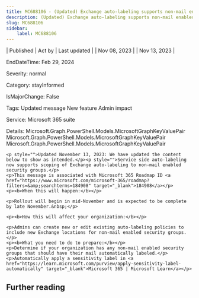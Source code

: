 ```yaml
---
title: MC688106 - (Updated) Exchange auto-labeling supports non-mail enabled security groups
description: (Updated) Exchange auto-labeling supports non-mail enabled security groups
slug: MC688106
sidebar:
    label: MC688106
---
```



| Published | Act by | Last updated |
| Nov 08, 2023 |  | Nov 13, 2023 |

EndDateTime: Feb 29, 2024

Severity: normal

Category: stayInformed

IsMajorChange: False

Tags: Updated message New feature Admin impact

Service: Microsoft 365 suite

Details: Microsoft.Graph.PowerShell.Models.MicrosoftGraphKeyValuePair Microsoft.Graph.PowerShell.Models.MicrosoftGraphKeyValuePair Microsoft.Graph.PowerShell.Models.MicrosoftGraphKeyValuePair

```
<p style="">Updated November 13, 2023: We have updated the content below to show as intended.</p><p style="">Service side auto-labeling now supports scoping of Exchange auto-labeling to non-mail enabled security groups.</p>
<p>This message is associated with Microsoft 365 Roadmap ID <a href="https://www.microsoft.com/microsoft-365/roadmap?filters=&amp;searchterms=184908" target="_blank">184908</a></p>
<p><b>When this will happen:</b></p>

<p>Rollout will begin in mid-November and is expected to be complete by late November.&nbsp;</p>

<p><b>How this will affect your organization:</b></p>

<p>Admins can create new or edit existing auto-labeling policies to include new Exchange locations for non-mail enabled security groups.</p>
<p><b>What you need to do to prepare:</b></p>
<p>Determine if your organization has any non-mail enabled security groups that should have their mail automatically labeled.</p><p>Automatically apply a sensitivity label in <a href="https://learn.microsoft.com/purview/apply-sensitivity-label-automatically" target="_blank">Microsoft 365 | Microsoft Learn</a></p>
```

## Further reading
